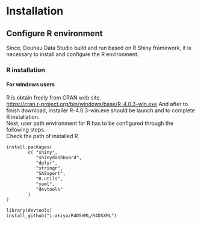 # Installation {#installation}

## Configure R environment
Since, Douhau Data Studio build and run based on R Shiny framework, it is necessary to install and configure the R environment.

### R installation
#### For windows users
R is obtain freely from CRAN web site.  
[https://cran.r-project.org/bin/windows/base/R-4.0.3-win.exe](https://cran.r-project.org/bin/windows/base/R-4.0.3-win.exe)
And after to finish download, installer R-4.0.3-win.exe should be launch and to complete R installation.  
Next, user path environment for R has to be configured through the following steps.  
Check the path of installed R


```
install.packages(
        c( "shiny",
           "shinydashboard",
           "dplyr",
           "stringr",
           "SASxport",
           "R.utils",
           "yaml",
           "devtools"
        )
)

library(devtools)  
install_github("i-akiya/R4DSXML/R4DSXML")
```
